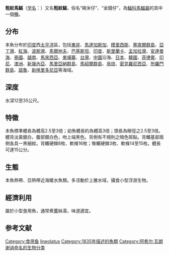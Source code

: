 {{Speciesbox
| status = NE
| status system =iucn3.1
| taxon = Equulites lineolatus
| authority = ([[Achille_Valenciennes|Valenciennes]], 1835)
| synonyms = *''Equula lineolata'' {{small|Valenciennes, 1835}}
**''Leiognathus lineolatus'' {{small|(Valenciennes, 1835)}}
**''Photoplagios lineolatus'' {{small|(Valenciennes, 1835)}}
}}
'''粗紋馬鰏'''（[[学名|学名]]：{{lang|la|''Equulites lineolatus''}}）又名'''粗紋鰏'''，俗名“碗米仔”、“金錢仔”，為[[鰏科|鰏科]][[馬鰏屬|馬鰏屬]]的其中一個[[種|種]]。{{r|FishBase|id7397}}

==分布==
本魚分布於[[印度|印度]]西[[太平洋|太平洋]]區，包括[[東非|東非]]、[[馬達加斯加|馬達加斯加]]、[[模里西斯|模里西斯]]、[[塞席爾群島|塞席爾群島]]、[[亞丁灣|亞丁灣]]、[[紅海|紅海]]、[[波斯灣|波斯灣]]、[[馬爾地夫|馬爾地夫]]、[[巴基斯坦|巴基斯坦]]、[[印度|印度]]、[[斯里蘭卡|斯里蘭卡]]、[[孟加拉灣|孟加拉灣]]、[[安達曼海|安達曼海]]、[[泰國|泰國]]、[[越南|越南]]、[[馬來西亞|馬來西亞]]、[[柬埔寨|柬埔寨]]、[[台灣|台灣]]、[[中國|中國]]沿海、[[日本|日本]]、[[韓國|韓國]]、[[菲律賓|菲律賓]]、[[印尼|印尼]]、[[澳洲|澳洲]]、[[新幾內亞|新幾內亞]]、[[馬里亞納群島|馬里亞納群島]]、[[馬紹爾群島|馬紹爾群島]]、[[帛琉|帛琉]]、[[密克羅尼西亞|密克羅尼西亞]]、[[所羅門群島|所羅門群島]]、[[諾魯|諾魯]]、[[新喀里多尼亞|新喀里多尼亞]]等海域。{{r|FishBase}}

==深度==
水深12至35公尺。{{r|FishBase}}

==特徵==
本魚標準體長為體高2.5至3倍；幼魚體長約為體高3倍；頭長為眼徑之2.5至3倍。體背淡黃銀白，腹部銀白色，吻上端黑色。背側有不規則之暗色斑點。背鰭基部兩側各具一黑細紋。背鰭硬棘8枚、軟條16枚；臀鰭硬棘3枚、軟條14至15枚。體長可達15公分。{{r|FishBase}}

==生態==
本魚熱帶、亞熱帶近海暖水魚類。多活動於上層水域，攝食小型浮游生物。{{r|FishBase}}

==經濟利用==
屬於小型食用魚，通常煮[[薑|薑]]絲湯，味道適宜。{{r|FishBase}}

==参考文献==
{{reflist|refs=
<ref name="id7397">{{cite web| url =http://www.bioinfo.cn/db05/BjdwSpecies.php?action=view&id=7397| title =粗纹鲾| work =《中国动物物种编目数据库》| publisher =中国科学院微生物研究所| author =中国科学院动物研究所| accessdate =2009-04-16| deadurl =yes| archiveurl =https://web.archive.org/web/20160305070854/http://www.bioinfo.cn/db05/BjdwSpecies.php?action=view&id=7397| archivedate =2016-03-05}}</ref>
<ref name="FishBase">{{FishBase_species|genus=Equulites|species=lineolatus|year=2012|month=7}}</ref>
}}

{{taxonbar}}

{{輻鰭魚小作品}}
{{DEFAULTSORT:Equulites lineolatus}}
[[Category:食用鱼|Category:食用鱼]]
[[Category:馬鰏屬|lineolatus]]
[[Category:1835年描述的魚類|Category:1835年描述的魚類]]
[[Category:阿希尔·瓦朗谢讷命名的生物分类|Category:阿希尔·瓦朗谢讷命名的生物分类]]